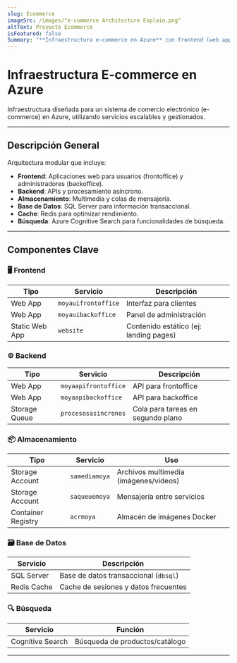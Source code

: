 ```yaml
---
slug: Ecommerce
imageSrc: /images/"e-commerce Architecture Explain.png"
altText: Proyecto Ecommerce
isFeatured: false
Summary: "**Infraestructura e-commerce en Azure** con frontend (web apps), backend (APIs + colas), almacenamiento (media/ACR), base de datos (SQL + Redis) y búsqueda (Cognitive Search). Desplegada con Terraform, escalable y segura para clientes (frontoffice) y administradores (backoffice)."
---
```

# Infraestructura E-commerce en Azure

Infraestructura diseñada para un sistema de comercio electrónico (e-commerce) en Azure, utilizando servicios escalables y gestionados.

---

## Descripción General
Arquitectura modular que incluye:
- **Frontend**: Aplicaciones web para usuarios (frontoffice) y administradores (backoffice).
- **Backend**: APIs y procesamiento asíncrono.
- **Almacenamiento**: Multimedia y colas de mensajería.
- **Base de Datos**: SQL Server para información transaccional.
- **Cache**: Redis para optimizar rendimiento.
- **Búsqueda**: Azure Cognitive Search para funcionalidades de búsqueda.

---

## Componentes Clave

### 🖥 Frontend
| Tipo | Servicio | Descripción |
|------|----------|-------------|
| Web App | `moyauifrontoffice` | Interfaz para clientes |
| Web App | `moyauibackoffice` | Panel de administración |
| Static Web App | `website` | Contenido estático (ej: landing pages) |

### ⚙ Backend
| Tipo | Servicio | Descripción |
|------|----------|-------------|
| Web App | `moyaapifrontoffice` | API para frontoffice |
| Web App | `moyaapibackoffice` | API para backoffice |
| Storage Queue | `procesosasincronos` | Cola para tareas en segundo plano |

### 📦 Almacenamiento
| Tipo | Servicio | Uso |
|------|----------|-----|
| Storage Account | `samediamoya` | Archivos multimedia (imágenes/videos) |
| Storage Account | `saqueuemoya` | Mensajería entre servicios |
| Container Registry | `acrmoya` | Almacén de imágenes Docker |

### 🗃 Base de Datos
| Servicio | Descripción |
|----------|-------------|
| SQL Server | Base de datos transaccional (`dbsql`) |
| Redis Cache | Cache de sesiones y datos frecuentes |

### 🔍 Búsqueda
| Servicio | Función |
|----------|---------|
| Cognitive Search | Búsqueda de productos/catálogo |

---

